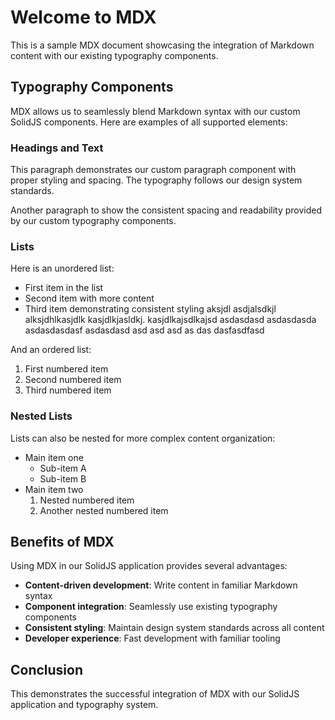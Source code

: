 # Welcome to MDX

This is a sample MDX document showcasing the integration of Markdown content with our existing typography components.

## Typography Components

MDX allows us to seamlessly blend Markdown syntax with our custom SolidJS components. Here are examples of all supported elements:

### Headings and Text

This paragraph demonstrates our custom paragraph component with proper styling and spacing. The typography follows our design system standards.

Another paragraph to show the consistent spacing and readability provided by our custom typography components.

### Lists

Here is an unordered list:

- First item in the list
- Second item with more content
- Third item demonstrating consistent styling aksjdl asdjalsdkjl alksjdhlkasjdlk kasjdlkjasldkj. kasjdlkajsdlkajsd asdasdasd asdasdasda asdasdasdasf asdasdasd asd asd asd as das dasfasdfasd

And an ordered list:

1. First numbered item
2. Second numbered item
3. Third numbered item

### Nested Lists

Lists can also be nested for more complex content organization:

- Main item one
  - Sub-item A
  - Sub-item B
- Main item two
  1. Nested numbered item
  2. Another nested numbered item

## Benefits of MDX

Using MDX in our SolidJS application provides several advantages:

- **Content-driven development**: Write content in familiar Markdown syntax
- **Component integration**: Seamlessly use existing typography components
- **Consistent styling**: Maintain design system standards across all content
- **Developer experience**: Fast development with familiar tooling

## Conclusion

This demonstrates the successful integration of MDX with our SolidJS application and typography system.
